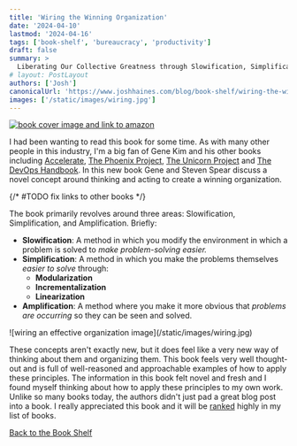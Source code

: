 ```yaml
---
title: 'Wiring the Winning Organization'
date: '2024-04-10'
lastmod: '2024-04-16'
tags: ['book-shelf', 'bureaucracy', 'productivity']
draft: false
summary: >
  Liberating Our Collective Greatness through Slowification, Simplification, and Amplification
# layout: PostLayout
authors: ['Josh']
canonicalUrl: 'https://www.joshhaines.com/blog/book-shelf/wiring-the-winning-organization'
images: ['/static/images/wiring.jpg']
---
```


<div className="mx-auto w-1/3">
  <a href="https://www.amazon.com/Wiring-Winning-Organization-Slowification-Simplification/dp/1950508420">
    <img
      alt="book cover image and link to amazon"
      src="https://m.media-amazon.com/images/I/414OBBJt1gL._SY445_SX342_.jpg"
    />
  </a>
</div>

I had been wanting to read this book for some time. As with many other people in this industry, I'm a big fan of Gene Kim and his other books including [Accelerate](#), [The Phoenix Project](/blog/book-shelf/phoenix-project), [The Unicorn Project](/blog/book-shelf/unicorn-project) and [The DevOps Handbook](#). In this new book Gene and Steven Spear discuss a novel concept around thinking and acting to create a winning organization.

{/* #TODO fix links to other books */}

The book primarily revolves around three areas: Slowification, Simplification, and Amplification. Briefly:

- **Slowification**: A method in which you modify the environment in which a problem is solved to _make problem-solving easier._
- **Simplification**: A method in which you make the problems themselves _easier to solve_ through:
  - **Modularization**
  - **Incrementalization**
  - **Linearization**
- **Amplification**: A method where you make it more obvious that _problems are occurring_ so they can be seen and solved.

<div className="-mx-2 flex flex-wrap justify-center overflow-hidden xl:-mx-2">
  <div className="my-1 w-full overflow-hidden px-2 xl:my-1 xl:w-3/4 xl:px-2">
    ![wiring an effective organization image](/static/images/wiring.jpg)
  </div>
</div>

These concepts aren't exactly new, but it does feel like a very new way of thinking about them and organizing them. This book feels very well thought-out and is full of well-reasoned and approachable examples of how to apply these principles. The information in this book felt novel and fresh and I found myself thinking about how to apply these principles to my own work. Unlike so many books today, the authors didn't just pad a great blog post into a book. I really appreciated this book and it will be [ranked](/blog/book-shelf) highly in my list of books.

[Back to the Book Shelf](/blog/book-shelf)

